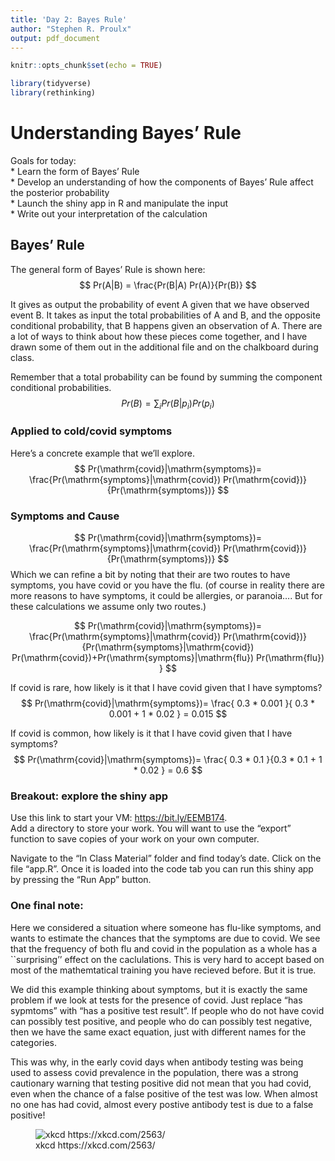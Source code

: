 ```yaml
---
title: 'Day 2: Bayes Rule'
author: "Stephen R. Proulx"
output: pdf_document
---
```


```r
knitr::opts_chunk$set(echo = TRUE)

library(tidyverse)
library(rethinking)
```

# Understanding Bayes' Rule

Goals for today:   
* Learn the form of Bayes' Rule  
* Develop an understanding of how the components of Bayes' Rule affect the posterior probability  
* Launch the shiny app in R and manipulate the input   
* Write out your interpretation of the calculation  







## Bayes' Rule 
The general form of Bayes' Rule is shown here:
$$
Pr(A|B) = \frac{Pr(B|A) Pr(A)}{Pr(B)}
$$

It gives as output the probability of event A given that we have observed event B. It takes as input the total probabilities of A and B, and the opposite conditional probability, that B happens given an observation of A. There are a lot of ways to think about how these pieces come together, and I have drawn some of them out in the additional file and on the chalkboard during class.

Remember that a total probability can be found by summing the component conditional probabilities. 
$$
Pr(B) = \sum_{i} Pr(B|p_i) Pr(p_i)
$$

### Applied to cold/covid symptoms
Here's a concrete example that we'll explore. 
$$
Pr(\mathrm{covid}|\mathrm{symptoms})= \frac{Pr(\mathrm{symptoms}|\mathrm{covid}) Pr(\mathrm{covid})}{Pr(\mathrm{symptoms})}
$$

### Symptoms and Cause

$$
Pr(\mathrm{covid}|\mathrm{symptoms})= \frac{Pr(\mathrm{symptoms}|\mathrm{covid}) Pr(\mathrm{covid})}{Pr(\mathrm{symptoms})}  
$$
Which we can refine a bit by noting that their are two routes to have symptoms, you have covid or you have the flu. (of course in reality there are more reasons to have symptoms, it could be allergies, or paranoia.... But for these calculations we assume only two routes.)

$$
Pr(\mathrm{covid}|\mathrm{symptoms})= \frac{Pr(\mathrm{symptoms}|\mathrm{covid}) Pr(\mathrm{covid})}{Pr(\mathrm{symptoms}|\mathrm{covid}) Pr(\mathrm{covid})+Pr(\mathrm{symptoms}|\mathrm{flu}) Pr(\mathrm{flu}) }
$$


If covid is rare, how likely is it that I have covid given that I have symptoms?
$$
Pr(\mathrm{covid}|\mathrm{symptoms})= \frac{ 0.3 * 0.001   }{ 0.3 * 0.001 + 1 * 0.02 } = 0.015 
$$

If covid is common, how likely is it that I have covid given that I have symptoms?
$$
Pr(\mathrm{covid}|\mathrm{symptoms})= \frac{ 0.3 * 0.1  }{0.3 * 0.1  + 1 * 0.02  } = 0.6
$$

### Breakout: explore the shiny app
Use this link to start your VM: [https://bit.ly/EEMB174](https://bit.ly/EEMB174).  
Add a directory to store your work. You will want to use the "export" function to save copies of your work on your own computer.

Navigate to the "In Class Material" folder and find today's date. Click on the file "app.R". Once it is loaded into the code tab you can run this shiny app by pressing the "Run App" button.



### One final note:
Here we considered a situation where someone has flu-like symptoms, and wants to estimate the chances that the symptoms are due to covid. We see that the frequency of both flu and covid in the population as a whole has a ``surprising'' effect on the caclulations. This is very hard to accept based on most of the mathemtatical training you have recieved before. But it is true.

We did this example thinking about symptoms, but it is exactly the same problem if we look at tests for the presence of covid. Just replace "has sypmtoms" with "has a positive test result". If people who do not have covid can possibly test positive, and people who do can possibly test negative, then we have the same exact equation, just with different names for the categories. 

This was why, in the early covid days when antibody testing was being used to assess covid prevalence in the population, there was a strong cautionary warning that testing positive did not mean that you had covid, even when the chance of a false positive of the test was low. When almost no one has had covid, almost every postive antibody test is due to a false positive!


 ![xkcd https://xkcd.com/2563/](throat_and_nasal_passages.png)
 